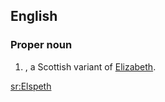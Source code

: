 ==English==

===Proper noun===
{{en-proper noun}}

# {{given name|female|from=Hebrew}}, a Scottish variant of [[Elizabeth]].

[[sr:Elspeth]]